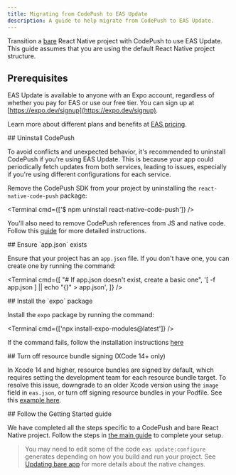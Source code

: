 ```yaml
---
title: Migrating from CodePush to EAS Update
description: A guide to help migrate from CodePush to EAS Update.
---
```



Transition a [bare](/bare/hello-world/) React Native project with CodePush to use EAS Update. This guide assumes that you are using the default React Native project structure.

## Prerequisites

<Collapsible summary="An Expo user account">

EAS Update is available to anyone with an Expo account, regardless of whether you pay for EAS or use our free tier. You can sign up at [https://expo.dev/signup](https://expo.dev/signup).

Learn more about different plans and benefits at [EAS pricing](https://expo.dev/pricing).

</Collapsible>

<Step label="1">
## Uninstall CodePush

To avoid conflicts and unexpected behavior, it's recommended to uninstall CodePush if you're using EAS Update. This is because your app could periodically fetch updates from both services, leading to issues, especially if you're using different configurations for each service.

Remove the CodePush SDK from your project by uninstalling the `react-native-code-push` package:

<Terminal cmd={['$ npm uninstall react-native-code-push']} />

You'll also need to remove CodePush references from JS and native code. Follow this [guide](https://github.com/Microsoft/react-native-code-push/issues/1101#issuecomment-350204507) for more detailed instructions.

</Step>

<Step label="2">
## Ensure `app.json` exists

Ensure that your project has an `app.json` file. If you don't have one, you can create one by running the command:

<Terminal
  cmd={[
    "# If app.json doesn't exist, create a basic one",
    '[ -f app.json ] || echo "{}" > app.json',
  ]}
/>

</Step>

<Step label="3">
## Install the `expo` package

Install the `expo` package by running the command:

<Terminal cmd={['npx install-expo-modules@latest']} />

If the command fails, follow the installation instructions [here](/bare/installing-expo-modules/#manual-installation)

</Step>

<Step label="4">
## Turn off resource bundle signing (XCode 14+ only)

In Xcode 14 and higher, resource bundles are signed by default, which requires setting the development team for each resource bundle target.
To resolve this issue, downgrade to an older Xcode version using the `image` field in `eas.json`, or turn off signing resource bundles in your Podfile. See this [example here](https://expo.fyi/r/disable-bundle-resource-signing).

</Step>

<Step label="5">
## Follow the Getting Started guide

We have completed all the steps specific to a CodePush and bare React Native project. Follow the steps in [the main guide](/eas-update/getting-started) to complete your setup.

> You may need to edit some of the code `eas update:configure` generates depending on how you build and run your project. See [Updating bare app](/bare/updating-your-app) for more details about the native changes.

</Step>
